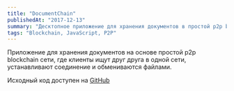 ```yaml
---
title: "DocumentChain"
publishedAt: "2017-12-13"
summary: "Десктопное приложение для хранения документов в простой p2p blockchain сети"
tags: "Blockchain, JavaScript, P2P"
---
```


Приложение для хранения документов на основе простой p2p blockchain сети, где клиенты ищут друг друга в одной сети, устанавливают соединение и обмениваются файлами.

Исходный код доступен на [GitHub](https://github.com/LuciusMortified/DocumentChain)

